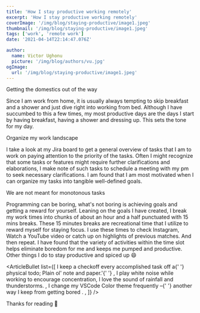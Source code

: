 ```yaml
---
title: 'How I stay productive working remotely'
excerpt: 'How I stay productive working remotely'
coverImage: '/img/blog/staying-productive/image1.jpeg'
thumbnail: '/img/blog/staying-productive/image1.jpeg'
tags: ['work', 'remote work']
date: '2021-04-14T22:14:47.076Z'

author:
  name: Victor Ughonu
  picture: '/img/blog/authors/vu.jpg'
ogImage:
  url: '/img/blog/staying-productive/image1.jpeg'
---
```


<ArticleImage imageUrl="/img/blog/staying-productive/image1.jpeg" />

<ArticleHeader>Getting the domestics out of the way</ArticleHeader>

<ArticleParagraph>
  Since I am work from home, it is usually always tempting to skip breakfast and
  a shower and just dive right into working from bed. Although I have succumbed
  to this a few times, my most productive days are the days I start by having
  breakfast, having a shower and dressing up. This sets the tone for my day.
</ArticleParagraph>

<ArticleHeader>Organize my work landscape</ArticleHeader>

<ArticleParagraph>
  I take a look at my Jira board to get a general overview of tasks that I am to
  work on paying attention to the priority of the tasks. Often I might recognize
  that some tasks or features might require further clarifications and
  elaborations, I make note of such tasks to schedule a meeting with my pm to
  seek necessary clarifications. I am found that I am most motivated when I can
  organize my tasks into tangible well-defined goals.
</ArticleParagraph>

<ArticleHeader>We are not meant for monotonous tasks</ArticleHeader>

<ArticleParagraph>
  Programming can be boring, what's not boring is achieving goals and getting a
  reward for yourself. Leaning on the goals I have created, I break my work
  times into chunks of about an hour and a half punctuated with 15 mins breaks.
  These 15 minutes breaks are recreational time that I utilize to reward myself
  for staying focus. I use these times to check Instagram, Watch a YouTube video
  or catch up on highlights of previous matches. And then repeat. I have found
  that the variety of activities within the time slot helps eliminate boredom
  for me and keeps me pumped and productive.
</ArticleParagraph>

<ArticleHeader>
  Other things I do to stay productive and spiced up 😄
</ArticleHeader>

<ArticleBullet
  list={[
    <span>
      I keep a checkoff every accomplished task off a{' '}
      <ArticleHighlight>physical</ArticleHighlight> todo; Plain ol' note and
      paper.'{' '}
    </span>,
    <span>
      I play white noise while working to encourage concentration, I love the
      sound of <ArticleHighlight>rainfall and thunderstorms</ArticleHighlight>.
    </span>,
    <span>
      I change my VSCode Color theme frequently &ndash;{' '}
      <ArticleHighlight>another way I keep from getting bored</ArticleHighlight>
      .
    </span>,
  ]}
/>

<ArticleHighlight>Thanks for reading 🙏</ArticleHighlight>
